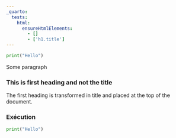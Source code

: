 ```yaml
---
_quarto:
  tests:
    html:
      ensureHtmlElements:
        - []
        - ['h1.title']    
---
```


```python
print("Hello")
```

Some paragraph

### This is first heading and not the title

The first heading is transformed in title and placed at the top of the document.

### Exécution


```python
print("Hello")
```